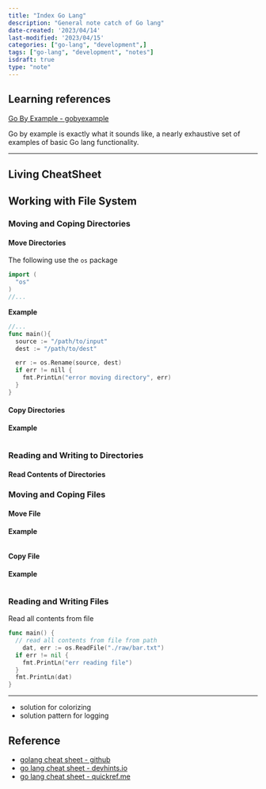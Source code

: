```yaml
---
title: "Index Go Lang"
description: "General note catch of Go lang"
date-created: '2023/04/14'
last-modified: '2023/04/15'
categories: ["go-lang", "development",]
tags: ["go-lang", "development", "notes"]
isdraft: true
type: "note"
---
```


## Learning references

[Go By Example - gobyexample](https://gobyexample.com/)

Go by example is exactly what it sounds like, a nearly exhaustive set of examples of basic Go lang functionality.  

---

## Living CheatSheet

## Working with File System

### Moving and Coping Directories 

#### Move Directories 

The following use the `os` package

```go
import (
  "os"
)
//...
```

**Example**

```go 
//...
func main(){
  source := "/path/to/input"
  dest := "/path/to/dest"

  err := os.Rename(source, dest)
  if err != nill {
    fmt.PrintLn("error moving directory", err)
  }
}

```

#### Copy Directories 

**Example**

```go 

```

### Reading and Writing to Directories 

#### Read Contents of Directories

### Moving and Coping Files

#### Move File 

**Example**

```go 

```

#### Copy File 

**Example**

```go 

```

### Reading and Writing Files 

Read all contents from file

```go 
func main() {
  // read all contents from file from path
	dat, err := os.ReadFile("./raw/bar.txt")
  if err != nil {
    fmt.PrintLn("err reading file")
  }
  fmt.PrintLn(dat)
}
```

----

- solution for colorizing 
- solution pattern for logging 

## Reference 

- [golang cheat sheet - github](https://github.com/a8m/golang-cheat-sheet)
- [go lang cheat sheet - devhints.io](https://devhints.io/go)
- [go lang cheat sheet - quickref.me](https://quickref.me/go.html)

